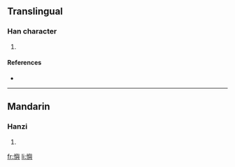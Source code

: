 ==Translingual==

===Han character===
{{Han char|rn=61|rad=心|as=14|sn=17|four=|canj=心竹X金 (PHXC)}}

# {{defn|Han|sort=心14}}

====References====
* {{Han ref|kx=0406.270|dkj=11365|dj=0747.230|hdz=42361.060|uh=61D9|ud=25049}}

----

==Mandarin==

===Hanzi===
{{cmn-hanzi|pin=[[yǔ]] ([[yu3]])|wg=yü<sup>3</sup>}}

# {{defn|Mandarin}}

[[fr:懙]]
[[li:懙]]